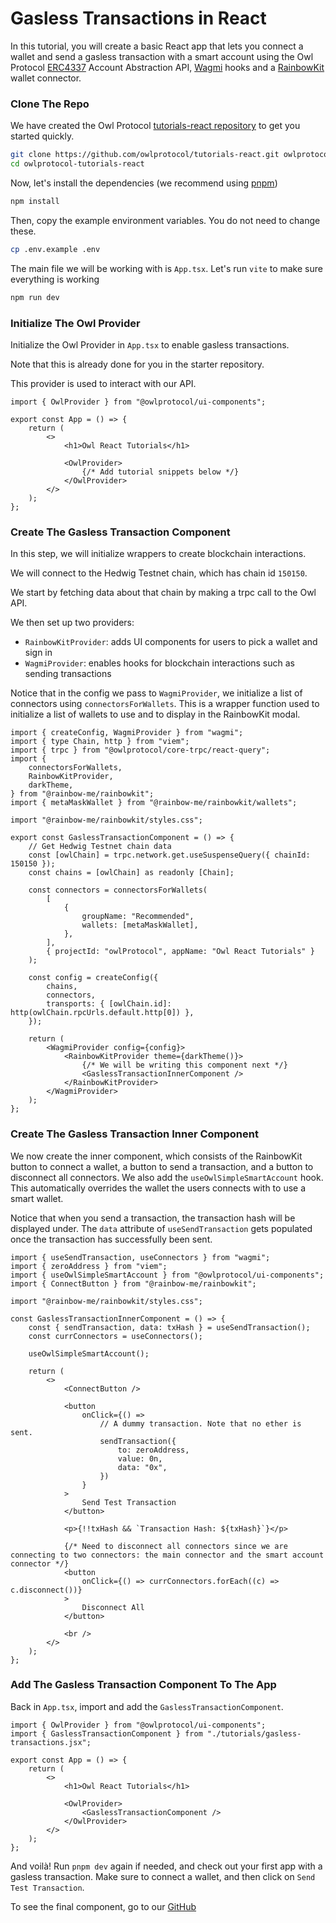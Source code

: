 
# Gasless Transactions in React

In this tutorial, you will create a basic React app that lets you connect a wallet and send a gasless transaction with a smart account using the Owl Protocol [ERC4337](https://www.erc4337.io/docs) Account Abstraction API, [Wagmi](https://wagmi.sh/) hooks and a [RainbowKit](https://www.rainbowkit.com/) wallet connector.

<Steps>

### Clone The Repo

We have created the Owl Protocol [tutorials-react repository](https://github.com/owlprotocol/tutorials-react.git) to get you started quickly.

```bash
git clone https://github.com/owlprotocol/tutorials-react.git owlprotocol-tutorials-react
cd owlprotocol-tutorials-react
```

Now, let's install the dependencies (we recommend using [pnpm](https://pnpm.io/))

```sh npm2yarn
npm install
```

Then, copy the example environment variables. You do not need to change these.

```bash
cp .env.example .env
```

The main file we will be working with is `App.tsx`. Let's run `vite` to make sure everything is working

```sh npm2yarn
npm run dev
```

### Initialize The Owl Provider

Initialize the Owl Provider in `App.tsx` to enable gasless transactions.

Note that this is already done for you in the starter repository.

This provider is used to interact with our API.

```tsx
import { OwlProvider } from "@owlprotocol/ui-components";

export const App = () => {
    return (
        <>
            <h1>Owl React Tutorials</h1>

            <OwlProvider>
                {/* Add tutorial snippets below */}
            </OwlProvider>
        </>
    );
};
```

### Create The Gasless Transaction Component

In this step, we will initialize wrappers to create blockchain interactions.

We will connect to the Hedwig Testnet chain, which has chain id `150150`.

We start by fetching data about that chain by making a trpc call to the Owl API.

We then set up two providers:

-   `RainbowKitProvider`: adds UI components for users to pick a wallet and sign in
-   `WagmiProvider`: enables hooks for blockchain interactions such as sending transactions

Notice that in the config we pass to `WagmiProvider`, we initialize a list of connectors using `connectorsForWallets`. This is a wrapper function used to initialize a list of wallets to use and to display in the RainbowKit modal.

```tsx
import { createConfig, WagmiProvider } from "wagmi";
import { type Chain, http } from "viem";
import { trpc } from "@owlprotocol/core-trpc/react-query";
import {
    connectorsForWallets,
    RainbowKitProvider,
    darkTheme,
} from "@rainbow-me/rainbowkit";
import { metaMaskWallet } from "@rainbow-me/rainbowkit/wallets";

import "@rainbow-me/rainbowkit/styles.css";

export const GaslessTransactionComponent = () => {
    // Get Hedwig Testnet chain data
    const [owlChain] = trpc.network.get.useSuspenseQuery({ chainId: 150150 });
    const chains = [owlChain] as readonly [Chain];

    const connectors = connectorsForWallets(
        [
            {
                groupName: "Recommended",
                wallets: [metaMaskWallet],
            },
        ],
        { projectId: "owlProtocol", appName: "Owl React Tutorials" }
    );

    const config = createConfig({
        chains,
        connectors,
        transports: { [owlChain.id]: http(owlChain.rpcUrls.default.http[0]) },
    });

    return (
        <WagmiProvider config={config}>
            <RainbowKitProvider theme={darkTheme()}>
                {/* We will be writing this component next */}
                <GaslessTransactionInnerComponent />
            </RainbowKitProvider>
        </WagmiProvider>
    );
};
```

### Create The Gasless Transaction Inner Component

We now create the inner component, which consists of the RainbowKit button to connect a wallet, a button to send a transaction, and a button to disconnect all connectors. We also add the `useOwlSimpleSmartAccount` hook. This automatically overrides the wallet the users connects with to use a smart wallet.

Notice that when you send a transaction, the transaction hash will be displayed under. The `data` attribute of `useSendTransaction` gets populated once the transaction has successfully been sent.

```tsx
import { useSendTransaction, useConnectors } from "wagmi";
import { zeroAddress } from "viem";
import { useOwlSimpleSmartAccount } from "@owlprotocol/ui-components";
import { ConnectButton } from "@rainbow-me/rainbowkit";

import "@rainbow-me/rainbowkit/styles.css";

const GaslessTransactionInnerComponent = () => {
    const { sendTransaction, data: txHash } = useSendTransaction();
    const currConnectors = useConnectors();

    useOwlSimpleSmartAccount();

    return (
        <>
            <ConnectButton />

            <button
                onClick={() =>
                    // A dummy transaction. Note that no ether is sent.
                    sendTransaction({
                        to: zeroAddress,
                        value: 0n,
                        data: "0x",
                    })
                }
            >
                Send Test Transaction
            </button>

            <p>{!!txHash && `Transaction Hash: ${txHash}`}</p>

            {/* Need to disconnect all connectors since we are connecting to two connectors: the main connector and the smart account connector */}
            <button
                onClick={() => currConnectors.forEach((c) => c.disconnect())}
            >
                Disconnect All
            </button>

            <br />
        </>
    );
};
```

### Add The Gasless Transaction Component To The App

Back in `App.tsx`, import and add the `GaslessTransactionComponent`.

```tsx
import { OwlProvider } from "@owlprotocol/ui-components";
import { GaslessTransactionComponent } from "./tutorials/gasless-transactions.jsx";

export const App = () => {
    return (
        <>
            <h1>Owl React Tutorials</h1>

            <OwlProvider>
                <GaslessTransactionComponent />
            </OwlProvider>
        </>
    );
};
```

</Steps>

And voilà! Run `pnpm dev` again if needed, and check out your first app with a gasless transaction. Make sure to connect a wallet, and then click on `Send Test Transaction`.

To see the final component, go to our [GitHub](https://github.com/owlprotocol/tutorials-react/blob/main/src/tutorials/gasless-transactions.tsx)
